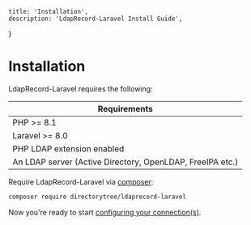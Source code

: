     title: 'Installation',
    description: 'LdapRecord-Laravel Install Guide',
}

# Installation

LdapRecord-Laravel requires the following:

| Requirements                                              |
|-----------------------------------------------------------|
| PHP >= 8.1                                                |
| Laravel >= 8.0                                            |
| PHP LDAP extension enabled                                |
| An LDAP server (Active Directory, OpenLDAP, FreeIPA etc.) |

Require LdapRecord-Laravel via [composer](https://getcomposer.org/):

```bash
composer require directorytree/ldaprecord-laravel
```

Now you're ready to start [configuring your connection(s)](/docs/laravel/v3/configuration).
